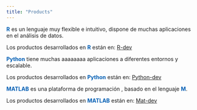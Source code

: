 ```yaml
---
title: "Products"
---
```


::: {.grid}

::: {.g-col-4}
[**R**]{style="color: #045FB4;"} es un lenguaje muy flexible e intuitivo, dispone
de muchas aplicaciones en el análisis de datos.

Los productos desarrollados en [**R**]{style="color: #045FB4;"} están
en: [R-dev](/data/products/R.qmd)

:::

::: {.g-col-4}
[**Python**]{style="color: #045FB4;"} tiene muchas aaaaaaaa aplicaciones a
diferentes entornos y escalable.

Los productos desarrollados en [**Python**]{style="color: #045FB4;"} están en: [Python-dev](/data/products/python.qmd)

:::


::: {.g-col-4} 
[**MATLAB**]{style="color: #045FB4;"} es una plataforma de programación  , basado en el lenguaje [**M**]{style="color: #045FB4;"}.

Los productos desarrollados en [**MATLAB**]{style="color: #045FB4;"} están en: [Mat-dev](/data/products/matlab.qmd)

:::

:::












